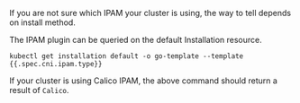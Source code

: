 If you are not sure which IPAM your cluster is using, the way to tell depends on install method.

The IPAM plugin can be queried on the default Installation resource.


```
kubectl get installation default -o go-template --template {{.spec.cni.ipam.type}}
```


If your cluster is using Calico IPAM, the above command should return a result of `Calico`.
